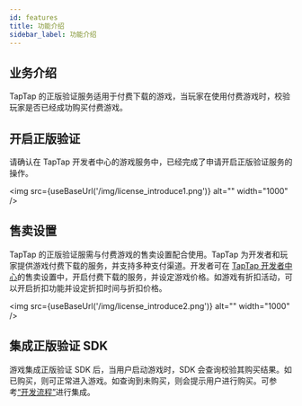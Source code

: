 ```yaml
---
id: features
title: 功能介绍
sidebar_label: 功能介绍
---
```



## 业务介绍
TapTap 的正版验证服务适用于付费下载的游戏，当玩家在使用付费游戏时，校验玩家是否已经成功购买付费游戏。

## 开启正版验证

请确认在 TapTap 开发者中心的游戏服务中，已经完成了申请开启正版验证服务的操作。

<img src={useBaseUrl('/img/license_introduce1.png')} alt="" width="1000" />

## 售卖设置

TapTap 的正版验证服需与付费游戏的售卖设置配合使用。TapTap 为开发者和玩家提供游戏付费下载的服务，并支持多种支付渠道。开发者可在 [TapTap 开发者中心](https://developer.taptap.com/)的售卖设置中，开启付费下载的服务，并设定游戏价格。如游戏有折扣活动，可以开启折扣功能并设定折扣时间与折扣价格。

<img src={useBaseUrl('/img/license_introduce2.png')} alt="" width="1000" />

## 集成正版验证 SDK

游戏集成正版验证 SDK 后，当用户启动游戏时，SDK 会查询校验其购买结果。如已购买，则可正常进入游戏。如查询到未购买，则会提示用户进行购买。可参考[“开发流程”](/v2/sdk/copyright-verification/guide)进行集成。